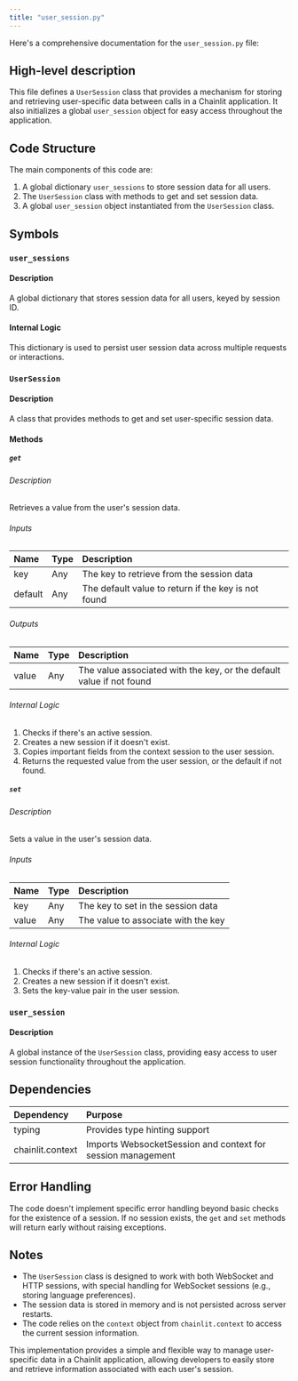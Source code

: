 ```yaml
---
title: "user_session.py"
---
```


Here's a comprehensive documentation for the `user_session.py` file:

## High-level description
This file defines a `UserSession` class that provides a mechanism for storing and retrieving user-specific data between calls in a Chainlit application. It also initializes a global `user_session` object for easy access throughout the application.

## Code Structure
The main components of this code are:
1. A global dictionary `user_sessions` to store session data for all users.
2. The `UserSession` class with methods to get and set session data.
3. A global `user_session` object instantiated from the `UserSession` class.

## Symbols

### `user_sessions`
#### Description
A global dictionary that stores session data for all users, keyed by session ID.

#### Internal Logic
This dictionary is used to persist user session data across multiple requests or interactions.

### `UserSession`
#### Description
A class that provides methods to get and set user-specific session data.

#### Methods

##### `get`
###### Description
Retrieves a value from the user's session data.

###### Inputs
| Name | Type | Description |
|:-----|:-----|:------------|
| key | Any | The key to retrieve from the session data |
| default | Any | The default value to return if the key is not found |

###### Outputs
| Name | Type | Description |
|:-----|:-----|:------------|
| value | Any | The value associated with the key, or the default value if not found |

###### Internal Logic
1. Checks if there's an active session.
2. Creates a new session if it doesn't exist.
3. Copies important fields from the context session to the user session.
4. Returns the requested value from the user session, or the default if not found.

##### `set`
###### Description
Sets a value in the user's session data.

###### Inputs
| Name | Type | Description |
|:-----|:-----|:------------|
| key | Any | The key to set in the session data |
| value | Any | The value to associate with the key |

###### Internal Logic
1. Checks if there's an active session.
2. Creates a new session if it doesn't exist.
3. Sets the key-value pair in the user session.

### `user_session`
#### Description
A global instance of the `UserSession` class, providing easy access to user session functionality throughout the application.

## Dependencies
| Dependency | Purpose |
|:-----------|:--------|
| typing | Provides type hinting support |
| chainlit.context | Imports WebsocketSession and context for session management |

## Error Handling
The code doesn't implement specific error handling beyond basic checks for the existence of a session. If no session exists, the `get` and `set` methods will return early without raising exceptions.

## Notes
- The `UserSession` class is designed to work with both WebSocket and HTTP sessions, with special handling for WebSocket sessions (e.g., storing language preferences).
- The session data is stored in memory and is not persisted across server restarts.
- The code relies on the `context` object from `chainlit.context` to access the current session information.

This implementation provides a simple and flexible way to manage user-specific data in a Chainlit application, allowing developers to easily store and retrieve information associated with each user's session.